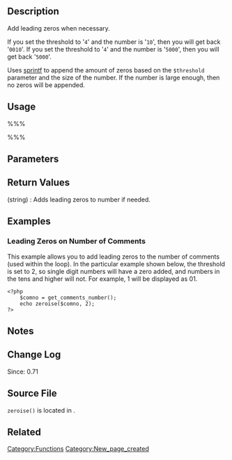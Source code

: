 {{Languages|
{{en|Function Reference/zeroise}}
{{it|Riferimento funzioni/zeroise}}
}}

== Description ==
Add leading zeros when necessary. 

If you set the threshold to '<tt>4</tt>' and the number is '<tt>10</tt>', then you will get back '<tt>0010</tt>'. If you set the threshold to '<tt>4</tt>' and the number is '<tt>5000</tt>', then you will get back '<tt>5000</tt>'. 

Uses [http://www.php.net/manual/en/function.sprintf.php sprintf] to append the amount of zeros based on the <tt>$threshold</tt> parameter and the size of the number. If the number is large enough, then no zeros will be appended. 

== Usage ==
%%%<?php zeroise( $number, $threshold ); ?>%%%

== Parameters ==
{{Parameter|$number|mixed|Number to append zeros to if not greater than threshold.}}
{{Parameter|$threshold|integer|Digit places number needs to be to not have zeros added.}}

== Return Values ==
; (string) : Adds leading zeros to number if needed.

== Examples ==

===Leading Zeros on Number of Comments===
This example allows you to add leading zeros to the number of comments (used within the loop). In the particular example shown below, the threshold is set to 2, so single digit numbers will have a zero added, and numbers in the tens and higher will not. For example, 1 will be displayed as 01.

<pre>
<?php
    $comno = get_comments_number();
    echo zeroise($comno, 2);
?>
</pre>

== Notes ==

== Change Log ==
Since: 0.71

== Source File ==
<tt>zeroise()</tt> is located in {{Trac|wp-includes/formatting.php|tags/3.4|1289}}.

== Related ==
<!--
    To Do:
    Need to find related functions.
    Need to create groups of functions and create templates to add them to a page quickly.
    Some functions may be related to many groups of functions.
-->

{{Tag Footer}}

[[Category:Functions]]
[[Category:New_page_created]]